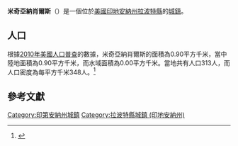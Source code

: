 {{noteTA
|G1=USState
|G2=地名
|G3=Unit
}}
{{Infobox settlement
|name            = 米奇亞納肖爾斯
|native_name = Michiana Shores
|settlement_type          = [[鎮|城鎮]]
|image_skyline            = LaPorte County Indiana Incorporated and Unincorporated areas Michiana Shores Highlighted 1848744.svg
|imagesize                = 250px
|image_map                = 
|mapsize                  = 
|subdivision_type         = [[世界政區索引|國家]]
|subdivision_type1        = [[美国州份|州份]]
|subdivision_type2        = [[印地安納州行政區劃|縣]]
|subdivision_name         = [[美国|美国]]
|subdivision_name1        = [[印地安納州|印地安納州]]
|subdivision_name2        = [[拉波特縣_(印地安納州)|拉波特縣]]
|elevation_ft             = 610
|elevation_m              = 186
|timezone                 = [[北美东部时区|CST]]
|area_total_km2           = 0.90
|area_land_km2            = 0.90
|area_water_km2           = 0.00
|area_total_sq_mi         = 
|area_land_sq_mi          = 
|area_water_sq_mi         = 
|population_as_of         = [[2010年美國人口普查|2010]]
|population_footnotes     = 
|population_total         = 313
|population_density_km2   = auto
|population_density_sq_mi = auto
|utc_offset               = -5
|coordinates              = {{coord|41|45|23|N|86|49|06|W|display=inline,title}}
| coor_pinpoint           = 
| coordinates_footnotes   = 
|timezone_DST             = EDT
|utc_offset_DST           = -4
|postal_code_type         = [[美國郵區編號|郵區編號]]
|postal_code              = 46360
|area_code                = {{link-en|电话区号317|Area code 317|317}}
|blank_name = [[地名信息系统|GNIS ID]]
|blank_info = 446748<ref name="GNIS">{{cite gnis|446748|Michiana Shores}}</ref>
}}
'''米奇亞納肖爾斯'''（{{lang-en|Michiana Shores}}）是一個位於[[美國|美國]][[印地安納州|印地安納州]][[拉波特縣_(印地安納州)|拉波特縣]]的[[鎮|城鎮]]。

== 人口 ==
根據[[2010年美國人口普查|2010年美國人口普查]]的數據，米奇亞納肖爾斯的面積為0.90平方千米，當中陸地面積為0.90平方千米，而水域面積為0.00平方千米。當地共有人口313人，而人口密度為每平方千米348人。<ref name="GR8">{{cite web|url=http://factfinder2.census.gov|publisher=[[美国人口调查局|美国人口调查局]]|accessdate=2011-05-14|title=American FactFinder|archive-date=2013-09-11|archive-url=https://web.archive.org/web/20130911234518/http://factfinder2.census.gov/|dead-url=no}}</ref>

== 參考文獻 ==
{{reflist}}
{{拉波特縣 (印地安納州)}}
{{Indiana-geo-stub}}
{{DEFAULTSORT:Michiana Shores, Indiana}}
[[Category:印第安納州城鎮|Category:印第安納州城鎮]]
[[Category:拉波特縣城鎮_(印地安納州)|Category:拉波特縣城鎮 (印地安納州)]]